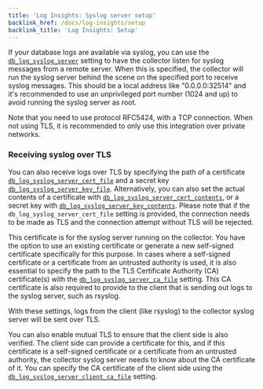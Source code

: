 ```yaml
---
title: 'Log Insights: Syslog server setup'
backlink_href: /docs/log-insights/setup
backlink_title: 'Log Insights: Setup'
---
```


If your database logs are available via syslog, you can use the [`db_log_syslog_server`](/docs/collector/settings#self-managed-servers)
setting to have the collector listen for syslog messages from a remote server.
When this is specified, the collector will run the syslog server behind the
scene on the specified port to receive syslog messages.
This should be a local address like "0.0.0.0:32514" and it's recommended to use
an unprivileged port number (1024 and up) to avoid running the syslog server as
root.

Note that you need to use protocol RFC5424, with a TCP connection. When not
using TLS, it is recommended to only use this integration over private networks.

### Receiving syslog over TLS

You can also receive logs over TLS by specifying the path of a certificate [`db_log_syslog_server_cert_file`](/docs/collector/settings#self-managed-servers)
and a secret key [`db_log_syslog_server_key_file`](/docs/collector/settings#self-managed-servers).
Alternatively, you can also set the actual contents of a certificate with [`db_log_syslog_server_cert_contents`](/docs/collector/settings#self-managed-servers),
or a secret key with [`db_log_syslog_server_key_contents`](/docs/collector/settings#self-managed-servers).
Please note that if the `db_log_syslog_server_cert_file` setting is provided,
the connection needs to be made as TLS and the connection attempt without TLS
will be rejected.

This certificate is for the syslog server running on the collector. You have the
option to use an existing certificate or generate a new self-signed certificate
specifically for this purpose. In cases where a self-signed certificate or a
certificate from an untrusted authority is used, it is also essential to specify
the path to the TLS Certificate Authority (CA) certificate(s) with the [`db_log_syslog_server_ca_file`](/docs/collector/settings#self-managed-servers)
setting. This CA certificate is also required to provide to the client that is
sending out logs to the syslog server, such as rsyslog.

With these settings, logs from the client (like rsyslog) to the collector syslog
server will be sent over TLS.

You can also enable mutual TLS to ensure that the client side is also verified.
The client side can provide a certificate for this, and if this certificate is
a self-signed certificate or a certificate from an untrusted authority, the
collector syslog server needs to know about the CA certificate of it. You can
specify the CA certificate of the client side using the [`db_log_syslog_server_client_ca_file`](/docs/collector/settings#self-managed-servers)
setting.
